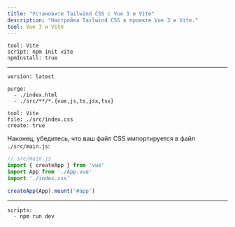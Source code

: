 ```yaml
---
title: "Установите Tailwind CSS с Vue 3 и Vite"
description: "Настройка Tailwind CSS в проекте Vue 3 и Vite."
tool: Vue 3 и Vite
---
```


```preval installation
tool: Vite
script: npm init vite
npmInstall: true
```

---

```preval setup
version: latest
```

```preval configuration
purge:
  - ./index.html
  - ./src/**/*.{vue,js,ts,jsx,tsx}
```

```preval include
tool: Vite
file: ./src/index.css
create: true
```

Наконец, убедитесь, что ваш файл CSS импортируется в файл `./src/main.js`:

```js
// src/main.js
import { createApp } from 'vue'
import App from './App.vue'
import './index.css'

createApp(App).mount('#app')
```

---

```preval finish
scripts:
  - npm run dev
```

